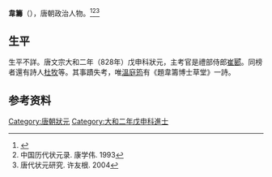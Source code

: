 '''韋籌'''（{{bd|?||?||}}），唐朝政治人物。<ref>{{Cite book|title=中国考试大辞典|author=杨学为主编|publisher=上海辞书出版社|year=2006|isbn=|location=上海|pages=}}</ref><ref>中国历代状元录. 康学伟. 1993</ref><ref>唐代状元研究. 许友根. 2004</ref>

== 生平 ==
生平不詳。唐文宗大和二年（828年）戊申科狀元，主考官是禮部侍郎[[崔郾|崔郾]]。同榜者還有詩人[[杜牧|杜牧]]等。其事蹟失考，唯[[溫庭筠|溫庭筠]]有《題韋籌博士草堂》一詩。

== 参考资料 ==
{{reflist}}

{{Authority control}}

{{DEFAULTSORT:}}
[[Category:唐朝狀元|Category:唐朝狀元]]
[[Category:大和二年戊申科進士|Category:大和二年戊申科進士]]